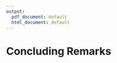 ```yaml
---
output:
  pdf_document: default
  html_document: default
---
```


# Concluding Remarks {-#conclusion}
